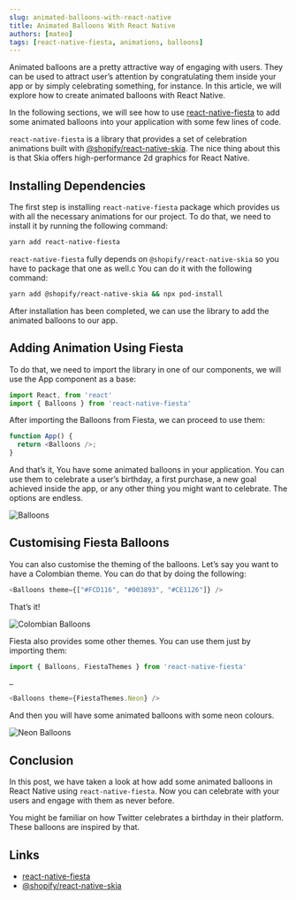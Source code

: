 ```yaml
---
slug: animated-balloons-with-react-native
title: Animated Balloons With React Native
authors: [mateo]
tags: [react-native-fiesta, animations, balloons]
---
```


Animated balloons are a pretty attractive way of engaging with users. They can be used to attract user’s attention by congratulating them inside your app or by simply celebrating something, for instance. In this article, we will explore how to create animated balloons with React Native.

In the following sections, we will see how to use [react-native-fiesta](https://github.com/mateoguzmana/react-native-fiesta) to add some animated balloons into your application with some few lines of code.

`react-native-fiesta` is a library that provides a set of celebration animations built with [@shopify/react-native-skia](https://github.com/Shopify/react-native-skia). The nice thing about this is that Skia offers high-performance 2d graphics for React Native.

## Installing Dependencies

The first step is installing `react-native-fiesta` package which provides us with all the necessary animations for our project. To do that, we need to install it by running the following command:

```bash
yarn add react-native-fiesta
```

`react-native-fiesta` fully depends on `@shopify/react-native-skia` so you have to package that one as well.c You can do it with the following command:

```bash
yarn add @shopify/react-native-skia && npx pod-install
```

After installation has been completed, we can use the library to add the animated balloons to our app.

## Adding Animation Using Fiesta

To do that, we need to import the library in one of our components, we will use the App component as a base:

```typescript
import React, from 'react'
import { Balloons } from 'react-native-fiesta'
```

After importing the Balloons from Fiesta, we can proceed to use them:

```typescript
function App() {
  return <Balloons />;
}
```

And that’s it, You have some animated balloons in your application. You can use them to celebrate a user’s birthday, a first purchase, a new goal achieved inside the app, or any other thing you might want to celebrate. The options are endless.

![Balloons](./img/balloons.gif)

## Customising Fiesta Balloons

You can also customise the theming of the balloons. Let’s say you want to have a Colombian theme. You can do that by doing the following:

```typescript
<Balloons theme={["#FCD116", "#003893", "#CE1126"]} />
```

That’s it!

![Colombian Balloons](./img/colombian-balloons.gif)

Fiesta also provides some other themes. You can use them just by importing them:

```typescript
import { Balloons, FiestaThemes } from 'react-native-fiesta'

…

<Balloons theme={FiestaThemes.Neon} />
```

And then you will have some animated balloons with some neon colours.

![Neon Balloons](./img/neon-balloons.gif)

## Conclusion

In this post, we have taken a look at how add some animated balloons in React Native using `react-native-fiesta`. Now you can celebrate with your users and engage with them as never before.

You might be familiar on how Twitter celebrates a birthday in their platform. These balloons are inspired by that.

## Links

- [react-native-fiesta](https://github.com/mateoguzmana/react-native-fiesta)
- [@shopify/react-native-skia](https://github.com/Shopify/react-native-skia)
